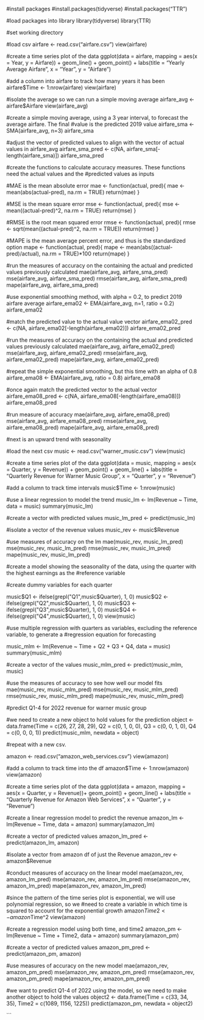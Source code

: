 
#install packages
#install.packages(tidyverse)
#install.packages("TTR")

#load packages into library
library(tidyverse)
library(TTR)

#set working directory

#load csv
airfare <- read.csv("airfare.csv")
view(airfare)

#create a time series plot of the data
ggplot(data = airfare, mapping = aes(x = Year, y = Airfare)) + 
  geom_line() + 
  geom_point() + 
  labs(title = "Yearly Average Airfare", x = "Year", y = "Airfare")

#add a column into airfare to track how many years it has been
airfare$Time <- 1:nrow(airfare)
view(airfare)

#isolate the average so we can run a simple moving average
airfare_avg <- airfare$Airfare
view(airfare_avg)

#create a simple moving average, using a 3 year interval, to forecast the average airfare. The final 
#value is the predicted 2019 value
airfare_sma <- SMA(airfare_avg, n=3)
airfare_sma

#adjust the vector of predicted values to align with the vector of actual values in airfare_avg
airfare_sma_pred <- c(NA, airfare_sma[-length(airfare_sma)])
airfare_sma_pred

#create the functions to calculate accuracy measures. These functions need the actual values and the 
#predicted values as inputs

#MAE is the mean absolute error
mae <- function(actual, pred){
  mae <- mean(abs(actual-pred), na.rm = TRUE)
  return(mae)
}

#MSE is the mean square error
mse <- function(actual, pred){
  mse <- mean((actual-pred)^2, na.rm = TRUE)
  return(mse)
}

#RMSE is the root mean squared error
rmse <- function(actual, pred){
  rmse <- sqrt(mean((actual-pred)^2, na.rm = TRUE))
  return(rmse)
}

#MAPE is the mean average percent error, and thus is the standardized option
mape <- function(actual, pred){
  mape <- mean(abs((actual-pred)/actual), na.rm = TRUE)*100
  return(mape)
}

#run the measures of accuracy on the containing the actual and predicted values previously calculated
mae(airfare_avg, airfare_sma_pred)
mse(airfare_avg, airfare_sma_pred)
rmse(airfare_avg, airfare_sma_pred)
mape(airfare_avg, airfare_sma_pred)

#use exponential smoothing method, with alpha = 0.2, to predict 2019 airfare average
airfare_ema02 <- EMA(airfare_avg, n=1, ratio = 0.2)
airfare_ema02

#match the predicted value to the actual value vector
airfare_ema02_pred <- c(NA, airfare_ema02[-length(airfare_ema02)])
airfare_ema02_pred

#run the measures of accuracy on the containing the actual and predicted values previously calculated
mae(airfare_avg, airfare_ema02_pred)
mse(airfare_avg, airfare_ema02_pred)
rmse(airfare_avg, airfare_ema02_pred)
mape(airfare_avg, airfare_ema02_pred)

#repeat the simple exponential smoothing, but this time with an alpha of 0.8
airfare_ema08 <- EMA(airfare_avg, ratio = 0.8)
airfare_ema08

#once again match the predicted vector to the actual vector
airfare_ema08_pred <- c(NA, airfare_ema08[-length(airfare_ema08)])
airfare_ema08_pred

#run measure of accuracy
mae(airfare_avg, airfare_ema08_pred)
mse(airfare_avg, airfare_ema08_pred)
rmse(airfare_avg, airfare_ema08_pred)
mape(airfare_avg, airfare_ema08_pred)

#next is an upward trend with seasonality

#load the next csv
music <- read.csv("warner_music.csv")
view(music)

#create a time series plot of the data
ggplot(data = music, mapping = aes(x = Quarter, y = Revenue)) +
  geom_point() + 
  geom_line() + 
  labs(title = "Quarterly Revenue for Warner Music Group", x = "Quarter", y = "Revenue")

#add a column to track time intervals
music$Time <- 1:nrow(music)

#use a linear regression to model the trend
music_lm <- lm(Revenue ~ Time, data = music)
summary(music_lm)

#create a vector with predicted values
music_lm_pred <- predict(music_lm)

#isolate a vector of the revenue values
music_rev <- music$Revenue

#use measures of accuracy on the lm
mae(music_rev, music_lm_pred)
mse(music_rev, music_lm_pred)
rmse(music_rev, music_lm_pred)
mape(music_rev, music_lm_pred)

#create a model showing the seasonality of the data, using the quarter with the highest earnings as the
#reference variable

#create dummy variables for each quarter

music$Q1 <- ifelse(grepl("Q1",music$Quarter), 1, 0)
music$Q2 <- ifelse(grepl("Q2",music$Quarter), 1, 0)
music$Q3 <- ifelse(grepl("Q3",music$Quarter), 1, 0)
music$Q4 <- ifelse(grepl("Q4",music$Quarter), 1, 0)
view(music)

#use multiple regression with quarters as variables, excluding the reference variable, to generate a
#regression equation for forecasting

music_mlm <- lm(Revenue ~ Time + Q2 + Q3 + Q4, data = music)
summary(music_mlm)

#create a vector of the values
music_mlm_pred <- predict(music_mlm, music)

#use the measures of accuracy to see how well our model fits
mae(music_rev, music_mlm_pred)
mse(music_rev, music_mlm_pred)
rmse(music_rev, music_mlm_pred)
mape(music_rev, music_mlm_pred)

#predict Q1-4 for 2022 revenue for warner music group

#we need to create a new object to hold values for the prediction
object <- data.frame(Time = c(26, 27, 28, 29), Q2 = c(0, 1, 0, 0), Q3 = c(0, 0, 1, 0),
                      Q4 = c(0, 0, 0, 1))
predict(music_mlm, newdata = object)

#repeat with a new csv.

amazon <- read.csv("amazon_web_services.csv")
view(amazon)

#add a column to track time into the df
amazon$Time <- 1:nrow(amazon)
view(amazon)

#create a time series plot of the data
ggplot(data = amazon, mapping = aes(x = Quarter, y = Revenue))+
  geom_point() + 
  geom_line() + 
  labs(title = "Quarterly Revenue for Amazon Web Services", x = "Quarter", y = "Revenue")

#create a linear regression model to predict the revenue
amazon_lm <- lm(Revenue ~ Time, data = amazon)
summary(amazon_lm)

#create a vector of predicted values
amazon_lm_pred <- predict(amazon_lm, amazon)

#isolate a vector from amazon df of just the Revenue
amazon_rev <- amazon$Revenue

#conduct measures of accuracy on the linear model
mae(amazon_rev, amazon_lm_pred)
mse(amazon_rev, amazon_lm_pred)
rmse(amazon_rev, amazon_lm_pred)
mape(amazon_rev, amazon_lm_pred)

#since the pattern of the time series plot is exponential, we will use polynomial regression, so we
#need to create a variable in which time is squared to account for the exponential growth
amazon$Time2 <- amazon$Time^2
view(amazon)

#create a regression model using both time, and time2
amazon_pm <- lm(Revenue ~ Time + Time2, data = amazon)
summary(amazon_pm)

#create a vector of predicted values
amazon_pm_pred <- predict(amazon_pm, amazon)

#use measures of accuracy on the new model
mae(amazon_rev, amazon_pm_pred)
mse(amazon_rev, amazon_pm_pred)
rmse(amazon_rev, amazon_pm_pred)
mape(amazon_rev, amazon_pm_pred)

#we want to predict Q1-4 of 2022 using the model, so we need to make another object to hold the values
object2 <- data.frame(Time = c(33, 34, 35), Time2 = c(1089, 1156, 1225))
predict(amazon_pm, newdata = object2)

```

